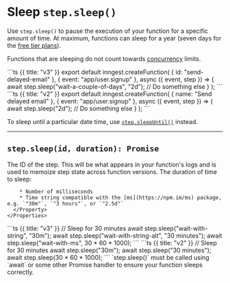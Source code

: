 
# Sleep `step.sleep()`

Use `step.sleep()` to pause the execution of your function for a specific amount of time. At maximum, functions can sleep for a year (seven days for the [free tier plans](/pricing)).

Functions that are sleeping do not count towards [concurrency](/docs/functions/concurrency) limits.

<CodeGroup>
```ts {{ title: "v3" }}
export default inngest.createFunction(
  { id: "send-delayed-email" },
  { event: "app/user.signup" },
  async ({ event, step }) => {
    await step.sleep("wait-a-couple-of-days", "2d");
    // Do something else
  }
);
```
```ts {{ title: "v2" }}
export default inngest.createFunction(
  { name: "Send delayed email" },
  { event: "app/user.signup" },
  async ({ event, step }) => {
    await step.sleep("2d");
    // Do something else
  }
);
```
</CodeGroup>

To sleep until a particular date time, use [`step.sleepUntil()`](/docs/reference/functions/step-sleep-until) instead.

---

## `step.sleep(id, duration): Promise`

<Row>
  <Col>
    <Properties>
      <Property name="id" type="string" required>
        The ID of the step. This will be what appears in your function's logs and is used to memoize step state across function versions.
      </Property>
      <Property name="duration" type="number | string" required>
        The duration of time to sleep:

        * Number of milliseconds
        * Time string compatible with the [ms](https://npm.im/ms) package, e.g. `"30m"`, `"3 hours"`, or `"2.5d"`
      </Property>
    </Properties>
  </Col>
  <Col>
  <CodeGroup>
  ```ts {{ title: "v3" }}
  // Sleep for 30 minutes
  await step.sleep("wait-with-string", "30m");
  await step.sleep("wait-with-string-alt", "30 minutes");
  await step.sleep("wait-with-ms", 30 * 60 * 1000);
  ```
  ```ts {{ title: "v2" }}
  // Sleep for 30 minutes
  await step.sleep("30m");
  await step.sleep("30 minutes");
  await step.sleep(30 * 60 * 1000);
  ```
  </CodeGroup>
  </Col>
</Row>

<Callout>
  `step.sleep()` must be called using `await` or some other Promise handler to ensure your function sleeps correctly.
</Callout>
